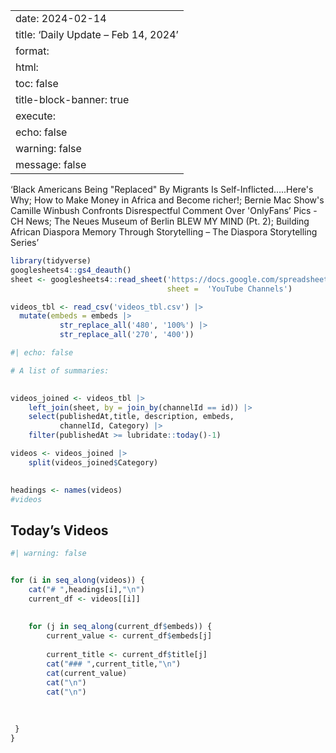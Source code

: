 
---
date: 2024-02-14
title: 'Daily Update – Feb 14, 2024'
format: 
    html:
      toc: false
title-block-banner: true
execute:
    echo: false
    warning: false
    message: false
---
'Black Americans Being &quot;Replaced&quot; By Migrants Is Self-Inflicted.....Here&#39;s Why; How to Make Money in Africa and Become richer!; Bernie Mac Show&#39;s Camille Winbush Confronts Disrespectful Comment Over &#39;OnlyFans&#39; Pics - CH News; The Neues Museum of Berlin BLEW MY MIND (Pt. 2); Building African Diaspora Memory Through Storytelling – The Diaspora Storytelling Series'

```r

library(tidyverse)
googlesheets4::gs4_deauth()
sheet <- googlesheets4::read_sheet('https://docs.google.com/spreadsheets/d/1bJIUEOh8yUg46dREnE_bXlha9K35nqkFk85CyQYn2eY/edit#gid=932148422',
                                   sheet =  'YouTube Channels')

videos_tbl <- read_csv('videos_tbl.csv') |> 
  mutate(embeds = embeds |> 
           str_replace_all('480', '100%') |> 
           str_replace_all('270', '400'))

```

```r
#| echo: false

# A list of summaries:

 
videos_joined <- videos_tbl |> 
    left_join(sheet, by = join_by(channelId == id)) |> 
    select(publishedAt,title, description, embeds, 
           channelId, Category) |> 
    filter(publishedAt >= lubridate::today()-1)

videos <- videos_joined |>  
    split(videos_joined$Category) 
    

headings <- names(videos)
#videos
```

## Today's Videos

::: panel-tabset
```r
#| warning: false


for (i in seq_along(videos)) {
    cat("# ",headings[i],"\n")
    current_df <- videos[[i]]
  
    
    for (j in seq_along(current_df$embeds)) {
        current_value <- current_df$embeds[j]
        
        current_title <- current_df$title[j]
        cat("### ",current_title,"\n")
        cat(current_value)
        cat("\n")
        cat("\n") 
         
         
         
 }
}
```
:::
